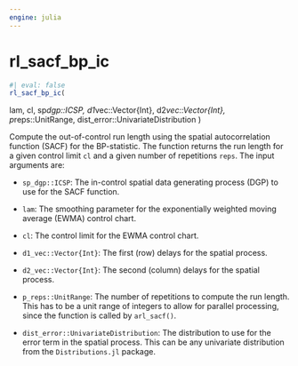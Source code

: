 ```yaml
---
engine: julia
---
```


# rl_sacf_bp_ic {#sec-doc}
    

::: {.callout-note appearance="simple" title="docblock" collapse=false}    


```julia
#| eval: false
rl_sacf_bp_ic(

```

lam, cl, sp*dgp::ICSP, d1*vec::Vector{Int}, d2*vec::Vector{Int}, p*reps::UnitRange, dist_error::UnivariateDistribution )
 
Compute the out-of-control run length using the spatial autocorrelation function  (SACF) for the BP-statistic. The function returns the run length for a given control    limit `cl` and a given number of repetitions `reps`. The input arguments are:
 
  * `sp_dgp::ICSP`: The in-control spatial data generating process (DGP) to use for
the SACF function. 
 
  * `lam`: The smoothing parameter for the exponentially weighted moving average
(EWMA) control chart.
 
  * `cl`: The control limit for the EWMA control chart.
  * `d1_vec::Vector{Int}`: The first (row) delays for the spatial process.
  * `d2_vec::Vector{Int}`: The second (column) delays for the spatial process.
  * `p_reps::UnitRange`: The number of repetitions to compute the run length. This
has to be a unit range of integers to allow for parallel processing, since the    function is called by `arl_sacf()`.
 
  * `dist_error::UnivariateDistribution`: The distribution to use for the error term
in the spatial process. This can be any univariate distribution from the `Distributions.jl` package.
 


:::
    

